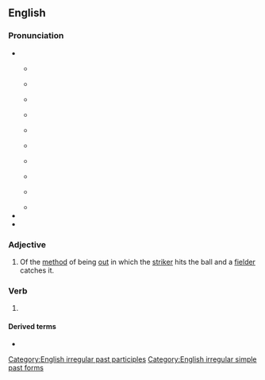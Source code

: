 ==English==
{{root|en|ine-pro|*keh₂p-}}

===Pronunciation===
* {{IPA|en|/kɔ(ː)t/}}
**{{a|RP}} {{IPA|en|[kʰoːt]|}}
** {{audio|en|en-uk-caught.ogg|Audio (UK)}}
** {{a|Australia|New Zealand}} {{IPA|en|[k̠ʰoːt]}}
** {{audio|en|en-au-caught.ogg|Audio (Australia)}}
** {{a|US}} {{IPA|en|[kʰɔt]}}
** {{audio|en|en-us-contrastive-caught.ogg|Audio (distinctive cot-caught)}}
** {{a|US}} {{IPA|en|[kʰɑt]}}
** {{audio|en|en-us-caught.ogg|Audio (US cot-caught merged)}}
** {{a|US}} {{IPA|en|[kʰɒt]}}
** {{audio|en|en-us-inlandnorth-caught.ogg|Audio (US-Inland North)}}
* {{homophones|en|cot|q1=accents with cot-caught merger|court|q2=non-rhotic accents with the [[horse-hoarse merger]]}}
* {{rhymes|en|ɔːt}}

===Adjective===
{{en-adj|-}}

# {{lb|en|cricket}} Of the [[method]] of being [[out]] in which the [[striker]] hits the ball and a [[fielder]] catches it.

===Verb===
{{head|en|verb form}}

# {{en-past of|catch}}

====Derived terms====
* {{l|en|caught with one's hand in the cookie jar}}

[[Category:English irregular past participles]]
[[Category:English irregular simple past forms]]